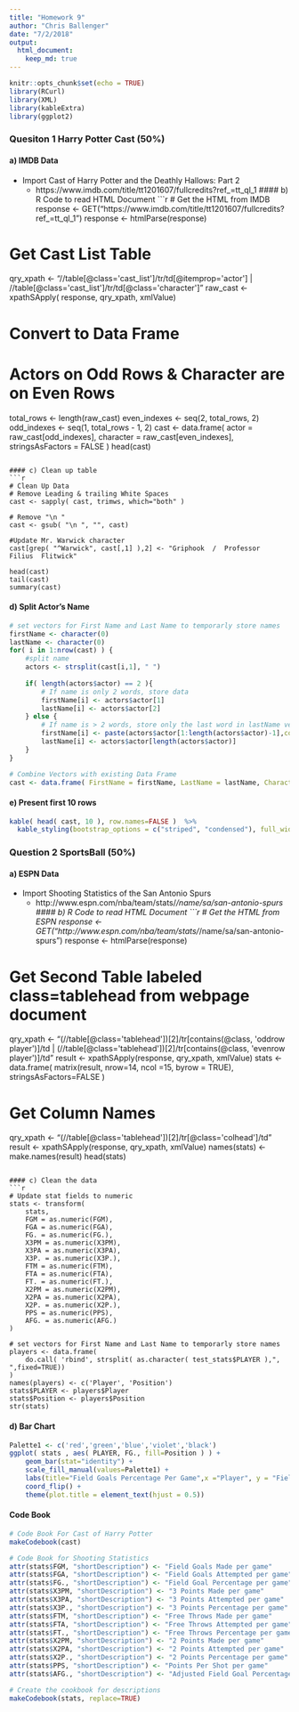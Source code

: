 ```yaml
---
title: "Homework 9"
author: "Chris Ballenger"
date: "7/2/2018"
output: 
  html_document:
    keep_md: true
---
```


```r
knitr::opts_chunk$set(echo = TRUE)
library(RCurl)
library(XML)
library(kableExtra)
library(ggplot2)
```

### Quesiton 1 Harry Potter Cast (50%)

#### a) IMDB Data
* Import Cast of Harry Potter and the Deathly Hallows: Part 2
    * https://www.imdb.com/title/tt1201607/fullcredits?ref_=tt_ql_1
#### b) R Code to read HTML Document
```r
# Get the HTML from IMDB
response <- GET("https://www.imdb.com/title/tt1201607/fullcredits?ref_=tt_ql_1")
response <- htmlParse(response)

# Get Cast List Table
qry_xpath <- "//table[@class='cast_list']/tr/td[@itemprop='actor'] | //table[@class='cast_list']/tr/td[@class='character']"
raw_cast <- xpathSApply( response, qry_xpath, xmlValue)

# Convert to Data Frame
# Actors on Odd Rows & Character are on Even Rows
total_rows <- length(raw_cast)
even_indexes <- seq(2, total_rows, 2)
odd_indexes <- seq(1, total_rows - 1, 2)
cast <- data.frame(
    actor = raw_cast[odd_indexes],
    character = raw_cast[even_indexes],
    stringsAsFactors = FALSE 
)
head(cast)
```

#### c) Clean up table
```r
# Clean Up Data
# Remove Leading & trailing White Spaces
cast <- sapply( cast, trimws, which="both" )

# Remove "\n "
cast <- gsub( "\n ", "", cast)

#Update Mr. Warwick character
cast[grep( "^Warwick", cast[,1] ),2] <- "Griphook  /  Professor  Filius  Flitwick"

head(cast)
tail(cast)
summary(cast)
```

#### d) Split Actor's Name
```r
# set vectors for First Name and Last Name to temporarly store names
firstName <- character(0)
lastName <- character(0)
for( i in 1:nrow(cast) ) {
    #split name
    actors <- strsplit(cast[i,1], " ")
    
    if( length(actors$actor) == 2 ){
        # If name is only 2 words, store data
        firstName[i] <- actors$actor[1]
        lastName[i] <- actors$actor[2]
    } else {
        # If name is > 2 words, store only the last word in lastName vector
        firstName[i] <- paste(actors$actor[1:length(actors$actor)-1],collapse = " ")
        lastName[i] <- actors$actor[length(actors$actor)]
    }
}

# Combine Vectors with existing Data Frame
cast <- data.frame( FirstName = firstName, LastName = lastName, Character = cast[,2])
```

#### e) Present first 10 rows
```r
kable( head( cast, 10 ), row.names=FALSE )  %>%
  kable_styling(bootstrap_options = c("striped", "condensed"), full_width = F)
```

### Question 2 SportsBall (50%)
#### a) ESPN Data
* Import Shooting Statistics of the San Antonio Spurs
    * http://www.espn.com/nba/team/stats/_/name/sa/san-antonio-spurs
#### b) R Code to read HTML Document
```r
# Get the HTML from ESPN
response <- GET("http://www.espn.com/nba/team/stats/_/name/sa/san-antonio-spurs")
response <- htmlParse(response)

# Get Second Table labeled class=tablehead from webpage document
qry_xpath <- "(//table[@class='tablehead'])[2]/tr[contains(@class, 'oddrow player')]/td | (//table[@class='tablehead'])[2]/tr[contains(@class, 'evenrow player')]/td"
result <- xpathSApply(response, qry_xpath, xmlValue)
stats <- data.frame( matrix(result, nrow=14, ncol =15, byrow = TRUE), stringsAsFactors=FALSE )

# Get Column Names
qry_xpath <- "(//table[@class='tablehead'])[2]/tr[@class='colhead']/td"
result <- xpathSApply(response, qry_xpath, xmlValue)
names(stats) <- make.names(result)
head(stats)
```

#### c) Clean the data
```r

# Update stat fields to numeric
stats <- transform( 
    stats,
    FGM = as.numeric(FGM),
    FGA = as.numeric(FGA),
    FG. = as.numeric(FG.),
    X3PM = as.numeric(X3PM),
    X3PA = as.numeric(X3PA),
    X3P. = as.numeric(X3P.),
    FTM = as.numeric(FTM),
    FTA = as.numeric(FTA),
    FT. = as.numeric(FT.),
    X2PM = as.numeric(X2PM),
    X2PA = as.numeric(X2PA),
    X2P. = as.numeric(X2P.),
    PPS = as.numeric(PPS),
    AFG. = as.numeric(AFG.)
)

# set vectors for First Name and Last Name to temporarly store names
players <- data.frame( 
    do.call( 'rbind', strsplit( as.character( test_stats$PLAYER ),", ",fixed=TRUE))
)
names(players) <- c('Player', 'Position')
stats$PLAYER <- players$Player
stats$Position <- players$Position
str(stats)
```

#### d) Bar Chart
```r
Palette1 <- c('red','green','blue','violet','black')
ggplot( stats , aes( PLAYER, FG., fill=Position ) ) +
    geom_bar(stat="identity") +
    scale_fill_manual(values=Palette1) +
    labs(title="Field Goals Percentage Per Game",x ="Player", y = "Field Goal %" ) +
    coord_flip() +
    theme(plot.title = element_text(hjust = 0.5))
```

#### Code Book
```r

# Code Book For Cast of Harry Potter
makeCodebook(cast)

# Code Book for Shooting Statistics
attr(stats$FGM, "shortDescription") <- "Field Goals Made per game"
attr(stats$FGA, "shortDescription") <- "Field Goals Attempted per game"
attr(stats$FG., "shortDescription") <- "Field Goal Percentage per game"
attr(stats$X3PM, "shortDescription") <- "3 Points Made per game"
attr(stats$X3PA, "shortDescription") <- "3 Points Attempted per game"
attr(stats$X3P., "shortDescription") <- "3 Points Percentage per game"
attr(stats$FTM, "shortDescription") <- "Free Throws Made per game"
attr(stats$FTA, "shortDescription") <- "Free Throws Attempted per game"
attr(stats$FT., "shortDescription") <- "Free Throws Percentage per game"
attr(stats$X2PM, "shortDescription") <- "2 Points Made per game"
attr(stats$X2PA, "shortDescription") <- "2 Points Attempted per game"
attr(stats$X2P., "shortDescription") <- "2 Points Percentage per game"
attr(stats$PPS, "shortDescription") <- "Points Per Shot per game"
attr(stats$AFG., "shortDescription") <- "Adjusted Field Goal Percentage per game"

# Create the cookbook for descriptions
makeCodebook(stats, replace=TRUE)
```